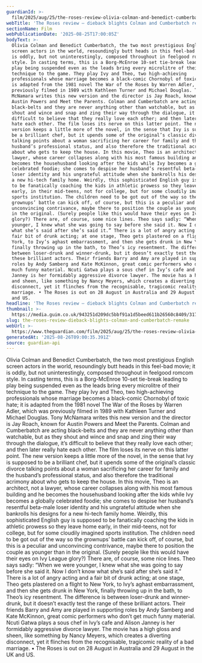 ```yaml
---
guardianId: >-
  film/2025/aug/25/the-roses-review-olivia-colman-and-benedict-cumberbatch-remake
webTitle: 'The Roses review – dieback blights Colman and Cumberbatch remake '
sectionName: Film
webPublicationDate: '2025-08-25T17:00:05Z'
bodyText: >-
  Olivia Colman and Benedict Cumberbatch, the two most prestigious English
  screen actors in the world, resoundingly butt heads in this feel-bad movie; it
  is oddly, but not uninterestingly, composed throughout in feelgood romcom
  style. In casting terms, this is a Borg-McEnroe 10-set tie-break leading to
  play being suspended even as the leads bring every microlitre of their
  technique to the game. They play Ivy and Theo, two high-achieving
  professionals whose marriage becomes a black-comic Chornobyl of toxic hate; it
  is adapted from the 1981 novel The War of the Roses by Warren Adler, which was
  previously filmed in 1989 with Kathleen Turner and Michael Douglas. Tony
  McNamara writes this new version and the director is Jay Roach, known for
  Austin Powers and Meet the Parents. Colman and Cumberbatch are acting
  black-belts and they are never anything other than watchable, but as they
  shout and wince and snap and zing their way through the dialogue, it’s
  difficult to believe that they really love each other; and then later really
  hate each other. The film loses its nerve on this latter point. The new
  version keeps a little more of the novel, in the sense that Ivy is supposed to
  be a brilliant chef, but it upends some of the original’s classic divorce
  talking points about a woman sacrificing her career for family and the
  husband’s professional status, and also therefore the traditional acrimony
  about who gets to keep the house. In this movie, Theo is an architect, not a
  lawyer, whose career collapses along with his most famous building and he
  becomes the househusband looking after the kids while Ivy becomes a globally
  celebrated foodie; she comes to despise her husband’s resentful beta-male
  loser identity and his ungrateful attitude when she bankrolls his designs for
  a new hi-tech family home. Weirdly, this sophisticated English guy is supposed
  to be fanatically coaching the kids in athletic prowess so they leave home
  early, in their mid-teens, not for college, but for some cloudily imagined
  sports institution. The children need to be got out of the way so the
  grownups’ battle can kick off, of course, but this is a peculiar and
  unconvincing contrivance, maybe there to position the couple as younger than
  in the original. (Surely people like this would have their eyes on Ivy League
  glory?) There are, of course, some nice lines. Theo says sadly: “When we were
  younger, I knew what she was going to say before she said it. Now I don’t know
  what she’s said after she’s said it.” There is a lot of angry acting and a
  fair bit of drunk acting; at one stage, Theo gets plastered on a flight to New
  York, to Ivy’s aghast embarrassment, and then she gets drunk in New York,
  finally throwing up in the bath, to Theo’s icy resentment. The difference is
  between loser-drunk and winner-drunk, but it doesn’t exactly test the range of
  these brilliant actors. Their friends Barry and Amy are played in supporting
  roles by Andy Samberg and Kate McKinnon, great comic performers who don’t get
  much funny material. Ncuti Gatwa plays a sous chef in Ivy’s cafe and Alison
  Janney is her formidably aggressive divorce lawyer. The movie has a high gloss
  and sheen, like something by Nancy Meyers, which creates a diverting
  disconnect, yet it flinches from the recognisable, tragicomic reality of a bad
  marriage. • The Roses is out on 28 August in Australia and 29 August in the UK
  and US.
headline: 'The Roses review – dieback blights Colman and Cumberbatch remake '
thumbnail: >-
  https://media.guim.co.uk/943251d209dc5bbf91a1d5beed611b26560c8409/317_0_3750_3000/500.jpg
slug: the-roses-review-dieback-blights-colman-and-cumberbatch-remake
webUrl: >-
  https://www.theguardian.com/film/2025/aug/25/the-roses-review-olivia-colman-and-benedict-cumberbatch-remake
generatedAt: '2025-08-26T09:00:35.391Z'
source: guardian-api
---
```

Olivia Colman and Benedict Cumberbatch, the two most prestigious English screen actors in the world, resoundingly butt heads in this feel-bad movie; it is oddly, but not uninterestingly, composed throughout in feelgood romcom style. In casting terms, this is a Borg-McEnroe 10-set tie-break leading to play being suspended even as the leads bring every microlitre of their technique to the game. They play Ivy and Theo, two high-achieving professionals whose marriage becomes a black-comic Chornobyl of toxic hate; it is adapted from the 1981 novel The War of the Roses by Warren Adler, which was previously filmed in 1989 with Kathleen Turner and Michael Douglas. Tony McNamara writes this new version and the director is Jay Roach, known for Austin Powers and Meet the Parents. Colman and Cumberbatch are acting black-belts and they are never anything other than watchable, but as they shout and wince and snap and zing their way through the dialogue, it’s difficult to believe that they really love each other; and then later really hate each other. The film loses its nerve on this latter point. The new version keeps a little more of the novel, in the sense that Ivy is supposed to be a brilliant chef, but it upends some of the original’s classic divorce talking points about a woman sacrificing her career for family and the husband’s professional status, and also therefore the traditional acrimony about who gets to keep the house. In this movie, Theo is an architect, not a lawyer, whose career collapses along with his most famous building and he becomes the househusband looking after the kids while Ivy becomes a globally celebrated foodie; she comes to despise her husband’s resentful beta-male loser identity and his ungrateful attitude when she bankrolls his designs for a new hi-tech family home. Weirdly, this sophisticated English guy is supposed to be fanatically coaching the kids in athletic prowess so they leave home early, in their mid-teens, not for college, but for some cloudily imagined sports institution. The children need to be got out of the way so the grownups’ battle can kick off, of course, but this is a peculiar and unconvincing contrivance, maybe there to position the couple as younger than in the original. (Surely people like this would have their eyes on Ivy League glory?) There are, of course, some nice lines. Theo says sadly: “When we were younger, I knew what she was going to say before she said it. Now I don’t know what she’s said after she’s said it.” There is a lot of angry acting and a fair bit of drunk acting; at one stage, Theo gets plastered on a flight to New York, to Ivy’s aghast embarrassment, and then she gets drunk in New York, finally throwing up in the bath, to Theo’s icy resentment. The difference is between loser-drunk and winner-drunk, but it doesn’t exactly test the range of these brilliant actors. Their friends Barry and Amy are played in supporting roles by Andy Samberg and Kate McKinnon, great comic performers who don’t get much funny material. Ncuti Gatwa plays a sous chef in Ivy’s cafe and Alison Janney is her formidably aggressive divorce lawyer. The movie has a high gloss and sheen, like something by Nancy Meyers, which creates a diverting disconnect, yet it flinches from the recognisable, tragicomic reality of a bad marriage. • The Roses is out on 28 August in Australia and 29 August in the UK and US.
